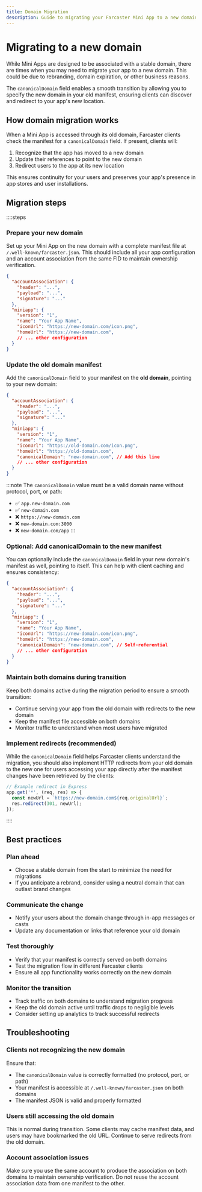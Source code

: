 ```yaml
---
title: Domain Migration
description: Guide to migrating your Farcaster Mini App to a new domain.
---
```



# Migrating to a new domain

While Mini Apps are designed to be associated with a stable domain, there are times when you may need to migrate your app to a new domain. This could be due to rebranding, domain expiration, or other business reasons.

The `canonicalDomain` field enables a smooth transition by allowing you to specify the new domain in your old manifest, ensuring clients can discover and redirect to your app's new location.

## How domain migration works

When a Mini App is accessed through its old domain, Farcaster clients check the manifest for a `canonicalDomain` field. If present, clients will:

1. Recognize that the app has moved to a new domain
2. Update their references to point to the new domain
3. Redirect users to the app at its new location

This ensures continuity for your users and preserves your app's presence in app stores and user installations.

## Migration steps

::::steps

### Prepare your new domain

Set up your Mini App on the new domain with a complete manifest file at `/.well-known/farcaster.json`. This should include all your app configuration and an account association from the same FID to maintain ownership verification.

```json
{
  "accountAssociation": {
    "header": "...",
    "payload": "...",
    "signature": "..."
  },
  "miniapp": {
    "version": "1",
    "name": "Your App Name",
    "iconUrl": "https://new-domain.com/icon.png",
    "homeUrl": "https://new-domain.com",
    // ... other configuration
  }
}
```

### Update the old domain manifest

Add the `canonicalDomain` field to your manifest on the **old domain**, pointing to your new domain:

```json
{
  "accountAssociation": {
    "header": "...",
    "payload": "...",
    "signature": "..."
  },
  "miniapp": {
    "version": "1",
    "name": "Your App Name",
    "iconUrl": "https://old-domain.com/icon.png",
    "homeUrl": "https://old-domain.com",
    "canonicalDomain": "new-domain.com", // Add this line
    // ... other configuration
  }
}
```

:::note
The `canonicalDomain` value must be a valid domain name without protocol, port, or path:
- ✅ `app.new-domain.com`
- ✅ `new-domain.com`
- ❌ `https://new-domain.com`
- ❌ `new-domain.com:3000`
- ❌ `new-domain.com/app`
:::

### Optional: Add canonicalDomain to the new manifest

You can optionally include the `canonicalDomain` field in your new domain's manifest as well, pointing to itself. This can help with client caching and ensures consistency:

```json
{
  "accountAssociation": {
    "header": "...",
    "payload": "...",
    "signature": "..."
  },
  "miniapp": {
    "version": "1",
    "name": "Your App Name",
    "iconUrl": "https://new-domain.com/icon.png",
    "homeUrl": "https://new-domain.com",
    "canonicalDomain": "new-domain.com", // Self-referential
    // ... other configuration
  }
}
```

### Maintain both domains during transition

Keep both domains active during the migration period to ensure a smooth transition:

- Continue serving your app from the old domain with redirects to the new domain
- Keep the manifest file accessible on both domains
- Monitor traffic to understand when most users have migrated

### Implement redirects (recommended)

While the `canonicalDomain` field helps Farcaster clients understand the migration, you should also implement HTTP redirects from your old domain to the new one for users accessing your app directly after the manifest changes have been retrieved by the clients:

```js
// Example redirect in Express
app.get('*', (req, res) => {
  const newUrl = `https://new-domain.com${req.originalUrl}`;
  res.redirect(301, newUrl);
});
```

::::

## Best practices

### Plan ahead

- Choose a stable domain from the start to minimize the need for migrations
- If you anticipate a rebrand, consider using a neutral domain that can outlast brand changes

### Communicate the change

- Notify your users about the domain change through in-app messages or casts
- Update any documentation or links that reference your old domain

### Test thoroughly

- Verify that your manifest is correctly served on both domains
- Test the migration flow in different Farcaster clients
- Ensure all app functionality works correctly on the new domain

### Monitor the transition

- Track traffic on both domains to understand migration progress
- Keep the old domain active until traffic drops to negligible levels
- Consider setting up analytics to track successful redirects

## Troubleshooting

### Clients not recognizing the new domain

Ensure that:
- The `canonicalDomain` value is correctly formatted (no protocol, port, or path)
- Your manifest is accessible at `/.well-known/farcaster.json` on both domains
- The manifest JSON is valid and properly formatted

### Users still accessing the old domain

This is normal during transition. Some clients may cache manifest data, and users may have bookmarked the old URL. Continue to serve redirects from the old domain.

### Account association issues

Make sure you use the same account to produce the association on both domains to maintain ownership verification. Do not reuse the account association data from one manifest to the other.

